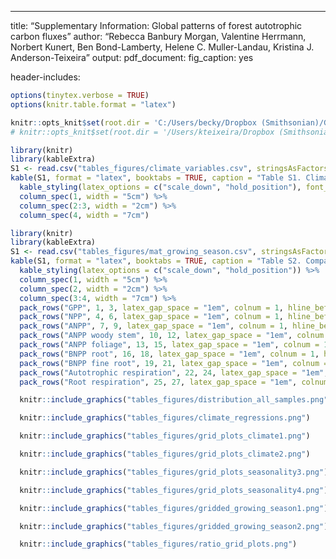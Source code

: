 ---
title: "Supplementary Information: Global patterns of forest autotrophic carbon fluxes"
author: "Rebecca Banbury Morgan, Valentine Herrmann, Norbert Kunert, Ben Bond-Lamberty, Helene C. Muller-Landau, Kristina J. Anderson-Teixeira"
output: 
  pdf_document:
    fig_caption: yes
    
header-includes:  \usepackage{float}
                  \usepackage{caption}
                  \captionsetup[table]{font=footnotesize}
                  \captionsetup[figure]{font=footnotesize}
                  \captionsetup[figure]{labelformat=empty}
                  \captionsetup[table]{labelformat=empty}
                  \usepackage{pdflscape}
                  \newcommand{\blandscape}{\begin{landscape}}
                  \newcommand{\elandscape}{\end{landscape}}

```r
options(tinytex.verbose = TRUE)
options(knitr.table.format = "latex")
```


```r
knitr::opts_knit$set(root.dir = 'C:/Users/becky/Dropbox (Smithsonian)/GitHub/Global_Productivity/manuscript/')
# knitr::opts_knit$set(root.dir = '/Users/kteixeira/Dropbox (Smithsonian)/GitHub/ForC-db/Global_Productivity/manuscript/')
```

\listoftables
\listoffigures

\newpage
```r
library(knitr)
library(kableExtra)
S1 <- read.csv("tables_figures/climate_variables.csv", stringsAsFactors = FALSE, check.names = FALSE)
kable(S1, format = "latex", booktabs = TRUE, caption = "Table S1. Climate variable definitions, sources, and abbreviations", escape = F)%>%
  kable_styling(latex_options = c("scale_down", "hold_position"), font_size = 12) %>%
  column_spec(1, width = "5cm") %>%
  column_spec(2:3, width = "2cm") %>%
  column_spec(4, width = "7cm") 
```

\newpage
```r
library(knitr)
library(kableExtra)
S1 <- read.csv("tables_figures/mat_growing_season.csv", stringsAsFactors = FALSE, check.names = FALSE)
kable(S1, format = "latex", booktabs = TRUE, caption = "Table S2. Comparison of growing season length and mean annual temperature as predictors of FACF", escape = F)%>%
  kable_styling(latex_options = c("scale_down", "hold_position")) %>%
  column_spec(1, width = "5cm") %>%
  column_spec(2, width = "2cm") %>%
  column_spec(3:4, width = "7cm") %>%
  pack_rows("GPP", 1, 3, latex_gap_space = "1em", colnum = 1, hline_before = FALSE) %>%
  pack_rows("NPP", 4, 6, latex_gap_space = "1em", colnum = 1, hline_before = TRUE) %>%
  pack_rows("ANPP", 7, 9, latex_gap_space = "1em", colnum = 1, hline_before = TRUE) %>%
  pack_rows("ANPP woody stem", 10, 12, latex_gap_space = "1em", colnum = 1, hline_before = TRUE) %>%
  pack_rows("ANPP foliage", 13, 15, latex_gap_space = "1em", colnum = 1, hline_before = TRUE) %>%
  pack_rows("BNPP root", 16, 18, latex_gap_space = "1em", colnum = 1, hline_before = TRUE) %>%
  pack_rows("BNPP fine root", 19, 21, latex_gap_space = "1em", colnum = 1, hline_before = TRUE) %>%
  pack_rows("Autotrophic respiration", 22, 24, latex_gap_space = "1em", colnum = 1, hline_before = TRUE) %>%
  pack_rows("Root respiration", 25, 27, latex_gap_space = "1em", colnum = 1, hline_before = TRUE)
```

\newpage
```r

  knitr::include_graphics("tables_figures/distribution_all_samples.png")
```

\blandscape

```r

  knitr::include_graphics("tables_figures/climate_regressions.png")
```
\elandscape

\blandscape

```r

  knitr::include_graphics("tables_figures/grid_plots_climate1.png")
```

\newpage
```r

  knitr::include_graphics("tables_figures/grid_plots_climate2.png")
```
\elandscape


```r

  knitr::include_graphics("tables_figures/grid_plots_seasonality3.png")
```

\newpage
```r

  knitr::include_graphics("tables_figures/grid_plots_seasonality4.png")
```

\newpage
```r

  knitr::include_graphics("tables_figures/gridded_growing_season1.png")
```

\newpage
```r

  knitr::include_graphics("tables_figures/gridded_growing_season2.png")
```

\newpage
```r

  knitr::include_graphics("tables_figures/ratio_grid_plots.png")
```
